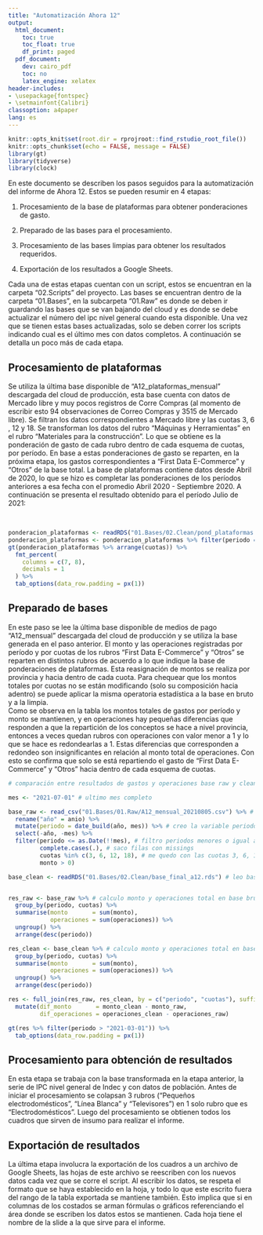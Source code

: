```yaml
---
title: "Automatización Ahora 12"
output:
  html_document:
    toc: true
    toc_float: true
    df_print: paged
  pdf_document:
    dev: cairo_pdf
    toc: no
    latex_engine: xelatex
header-includes:
- \usepackage{fontspec}
- \setmainfont{Calibri}
classoption: a4paper
lang: es
---
```


```r
knitr::opts_knit$set(root.dir = rprojroot::find_rstudio_root_file())
knitr::opts_chunk$set(echo = FALSE, message = FALSE)
library(gt)
library(tidyverse)
library(clock)
```

En este documento se describen los pasos seguidos para la automatización del informe de Ahora 12. Estos se pueden resumir en 4 etapas:

1.  Procesamiento de la base de plataformas para obtener ponderaciones de gasto.

2.  Preparado de las bases para el procesamiento.

3.  Procesamiento de las bases limpias para obtener los resultados requeridos.

4.  Exportación de los resultados a Google Sheets.

Cada una de estas etapas cuentan con un script, estos se encuentran en la carpeta "02.Scripts" del proyecto. Las bases se encuentran dentro de la carpeta "01.Bases", en la subcarpeta "01.Raw" es donde se deben ir guardando las bases que se van bajando del cloud y es donde se debe actualizar el número del ipc nivel general cuando esta disponible. Una vez que se tienen estas bases actualizadas, solo se deben correr los scripts indicando cual es el último mes con datos completos. A continuación se detalla un poco más de cada etapa.  


## Procesamiento de plataformas

Se utiliza la última base disponible de "A12_plataformas_mensual" descargada del cloud de producción, esta base cuenta con datos de Mercado libre y muy pocos registros de Corre Compras (al momento de escribir esto 94 observaciones de Correo Compras y 3515 de Mercado libre). Se filtran los datos correspondientes a Mercado libre y las cuotas 3, 6 , 12 y 18. Se transforman los datos del rubro "Máquinas y Herramientas" en el rubro "Materiales para la construcción". Lo que se obtiene es la ponderación de gasto de cada rubro dentro de cada esquema de cuotas, por período. En base a estas ponderaciones de gasto se reparten, en la próxima etapa, los gastos correspondientes a "First Data E-Commerce" y "Otros" de la base total. La base de plataformas contiene datos desde Abril de 2020, lo que se hizo es completar las ponderaciones de los períodos anteriores a esa fecha con el promedio Abril 2020 - Septiembre 2020. A continuación se presenta el resultado obtenido para el período Julio de 2021:
  
<br>

```r
ponderacion_plataformas <- readRDS("01.Bases/02.Clean/pond_plataformas.rds")
ponderacion_plataformas <- ponderacion_plataformas %>% filter(periodo == "2021-07-01")
gt(ponderacion_plataformas %>% arrange(cuotas)) %>%
  fmt_percent(
    columns = c(7, 8),
    decimals = 1
  ) %>%
  tab_options(data_row.padding = px(1))
```


## Preparado de bases

En este paso se lee la última base disponible de medios de pago "A12_mensual" descargada del cloud de producción y se utiliza la base generada en el paso anterior. El monto y las operaciones registradas por período y por cuotas de los rubros "First Data E-Commerce" y "Otros" se reparten en distintos rubros de acuerdo a lo que indique la base de ponderaciones de plataformas. Esta reasignación de montos se realiza por provincia y hacia dentro de cada cuota. Para chequear que los montos totales por cuotas no se están modificando (solo su composición hacia adentro) se puede aplicar la misma operatoria estadística a la base en bruto y a la limpia.  
Como se observa en la tabla los montos totales de gastos por período y monto se mantienen, y en operaciones hay pequeñas diferencias que responden a que la repartición de los conceptos se hace a nivel provincia, entonces a veces quedan rubros con operaciones con valor menor a 1 y lo que se hace es redondearlas a 1. Estas diferencias que corresponden a redondeo son insignificantes en relación al monto total de operaciones. Con esto se confirma que solo se está repartiendo el gasto de "First Data E-Commerce" y "Otros" hacia dentro de cada esquema de cuotas.


```r
# comparación entre resultados de gastos y operaciones base raw y clean

mes <- "2021-07-01" # ultimo mes completo

base_raw <- read_csv("01.Bases/01.Raw/A12_mensual_20210805.csv") %>% # leo base en bruto
  rename("año" = anio) %>%
  mutate(periodo = date_build(año, mes)) %>% # creo la variable periodo
  select(-año, -mes) %>%
  filter(periodo <= as.Date(!!mes), # filtro periodos menores o igual al señalado arriba
         complete.cases(.), # saco filas con missings
         cuotas %in% c(3, 6, 12, 18), # me quedo con las cuotas 3, 6, 12 y 18
         monto > 0)

base_clean <- readRDS("01.Bases/02.Clean/base_final_a12.rds") # leo base limpia


res_raw <- base_raw %>% # calculo monto y operaciones total en base bruta
  group_by(periodo, cuotas) %>% 
  summarise(monto       = sum(monto),
            operaciones = sum(operaciones)) %>% 
  ungroup() %>% 
  arrange(desc(periodo))

res_clean <- base_clean %>% # calculo monto y operaciones total en base transformada
  group_by(periodo, cuotas) %>% 
  summarise(monto       = sum(monto),
            operaciones = sum(operaciones)) %>% 
  ungroup() %>% 
  arrange(desc(periodo))

res <- full_join(res_raw, res_clean, by = c("periodo", "cuotas"), suffix = c("_raw", "_clean")) %>% 
  mutate(dif_monto       = monto_clean - monto_raw,
         dif_operaciones = operaciones_clean - operaciones_raw)

gt(res %>% filter(periodo > "2021-03-01")) %>%
  tab_options(data_row.padding = px(1))


```



## Procesamiento para obtención de resultados

En esta etapa se trabaja con la base transformada en la etapa anterior, la serie de IPC nivel general de Indec y con datos de población. Antes de iniciar el procesamiento se colapsan 3 rubros ("Pequeños electrodomésticos", "Línea Blanca" y "Televisores") en 1 solo rubro que es "Electrodomésticos". Luego del procesamiento se obtienen todos los cuadros que sirven de insumo para realizar el informe.

## Exportación de resultados

La última etapa involucra la exportación de los cuadros a un archivo de Google Sheets, las hojas de este archivo se reescriben con los nuevos datos cada vez que se corre el script. Al escribir los datos, se respeta el formato que se haya establecido en la hoja, y todo lo que este escrito fuera del rango de la tabla exportada se mantiene también. Esto implica que si en columnas de los costados se arman fórmulas o gráficos referenciando el área donde se escriben los datos estos se mantienen. Cada hoja tiene el nombre de la slide a la que sirve para el informe.















